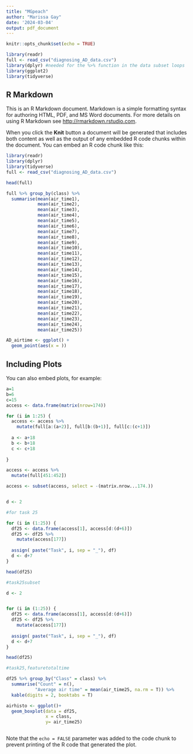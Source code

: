 ```yaml
---
title: "MGpeach"
author: "Marissa Gay"
date: '2024-03-04'
output: pdf_document
---
```


```r
knitr::opts_chunk$set(echo = TRUE)

library(readr)
full <- read_csv("diagnosing_AD_data.csv")
library(dplyr) #needed for the %>% function in the data subset loops
library(ggplot2)
library(tidyverse)

```

## R Markdown

This is an R Markdown document. Markdown is a simple formatting syntax for authoring HTML, PDF, and MS Word documents. For more details on using R Markdown see <http://rmarkdown.rstudio.com>.

When you click the **Knit** button a document will be generated that includes both content as well as the output of any embedded R code chunks within the document. You can embed an R code chunk like this:

```r
library(readr)
library(dplyr)
library(tidyverse)
full <- read_csv("diagnosing_AD_data.csv")

head(full)

full %>% group_by(class) %>%
  summarise(mean(air_time1),
            mean(air_time2),
            mean(air_time3),
            mean(air_time4),
            mean(air_time5),
            mean(air_time6),
            mean(air_time7),
            mean(air_time8),
            mean(air_time9),
            mean(air_time10),
            mean(air_time11),
            mean(air_time12),
            mean(air_time13),
            mean(air_time14),
            mean(air_time15),
            mean(air_time16),
            mean(air_time17),
            mean(air_time18),
            mean(air_time19),
            mean(air_time20),
            mean(air_time21),
            mean(air_time22),
            mean(air_time23),
            mean(air_time24),
            mean(air_time25))

AD_airtime <- ggplot() + 
  geom_point(aes(x = ))

```

## Including Plots

You can also embed plots, for example:

```r

a=1
b=6
c=15
access <- data.frame(matrix(nrow=174))

for (i in 1:25) {
  access <- access %>%
    mutate(full[a:(a+2)], full[b:(b+1)], full[c:(c+1)])
  
  a <- a+18
  b <- b+18
  c <- c+18
  
}

access <- access %>%
  mutate(full[451:452])

access <- subset(access, select = -(matrix.nrow...174.))



```

```r
d <- 2

#for task 25 

for (i in (1:25)) {
  df25 <- data.frame(access[1], access[d:(d+6)])
  df25 <- df25 %>%
    mutate(access[177])
  
  assign( paste("Task", i, sep = "_"), df)
  d <- d+7
}

head(df25)


```
```r

#task25subset

d <- 2


for (i in (1:25)) {
  df25 <- data.frame(access[1], access[d:(d+6)])
  df25 <- df25 %>%
    mutate(access[177])
  
  assign( paste("Task", i, sep = "_"), df)
  d <- d+7
}

head(df25)

#task25,featuretotaltime

df25 %>% group_by("Class" = class) %>%
  summarise("Count" = n(),
           "Average air time" = mean(air_time25, na.rm = T)) %>%
  kable(digits = 2, booktabs = T)

airhisto <- ggplot()+
  geom_boxplot(data = df25,
               x = class,
               y= air_time25)



```



Note that the `echo = FALSE` parameter was added to the code chunk to prevent printing of the R code that generated the plot.
